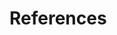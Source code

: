 # References {-}
<!--
This manually sets the header for this unnumbered chapter.
-->
\markboth{References}{References}
